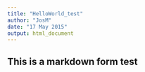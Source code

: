 ```yaml
---
title: "HelloWorld_test"
author: "JosM"
date: "17 May 2015"
output: html_document
---
```


## This is a markdown form test
